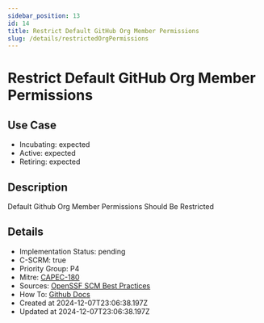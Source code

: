 ```yaml
---
sidebar_position: 13
id: 14
title: Restrict Default GitHub Org Member Permissions
slug: /details/restrictedOrgPermissions
---
```


# Restrict Default GitHub Org Member Permissions

## Use Case
- Incubating: expected
- Active: expected
- Retiring: expected

## Description

Default Github Org Member Permissions Should Be Restricted

## Details
- Implementation Status: pending
- C-SCRM: true
- Priority Group: P4
- Mitre: [CAPEC-180](https://capec.mitre.org/data/definitions/180.html)
- Sources: [OpenSSF SCM Best Practices](https://best.openssf.org/SCM-BestPractices/github/organization/default_repository_permission_is_not_none.html)
- How To: [Github Docs](https://docs.github.com/en/organizations/managing-user-access-to-your-organizations-repositories/managing-repository-roles/setting-base-permissions-for-an-organization)
- Created at 2024-12-07T23:06:38.197Z
- Updated at 2024-12-07T23:06:38.197Z

